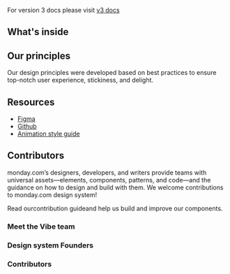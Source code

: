 
<Meta title="Welcome" />

<WelcomeHeader />

<WelcomeIntro />

For version 3 docs please visit [v3 docs](https://vibe.monday.com/)

## What's inside

<Abilities />

## Our principles

Our design principles were developed based on best practices to ensure top-notch user experience, stickiness, and delight.

<Principles />

## Resources

- [Figma](https://www.figma.com/file/pTpO3Wobs5cQwRsabt21Nd/monday.com-UI-kit?node-id=14811%3A20455)
- [Github](https://github.com/mondaycom/vibe/)
- [Animation style guide](https://monday.com/lp/motion/)

## Contributors

monday.com’s designers, developers, and writers provide teams with universal assets—elements, components, patterns, and code—and the guidance on how to design and build with them.
We welcome contributions to monday.com design system!

Read our<Link href="https://github.com/mondaycom/vibe/blob/master/CONTRIBUTING.md">contribution guide</Link>and help us build and improve our components.

### Meet the Vibe team

<Team />

### Design system Founders

<Founders />

### Contributors

<Contributors />
